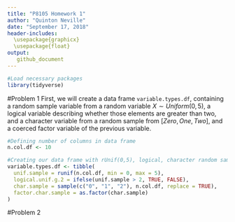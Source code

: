 ```yaml
---
title: "P8105 Homework 1"
author: "Quinton Neville"
date: "September 17, 2018"
header-includes: 
  \usepackage{graphicx}
  \usepackage{float}
output:
   github_document 
---
```


```r
#Load necessary packages
library(tidyverse)
```

#Problem 1
First, we will create a data frame `variable.types.df`, containing a random sample variable from a random variable $X \sim Uniform(0,5)$, a logical variable describing whether those elements are greater than two, and a character variable from a random sample from $[Zero, One, Two]$, and a coerced factor variable of the previous variable.

```r
#Defining number of columns in data frame
n.col.df <- 10

#Creating our data frame with rUnif(0,5), logical, character random sample, and factor vars
variable.types.df <- tibble(
  unif.sample = runif(n.col.df, min = 0, max = 5),
  logical.unif.g.2 = ifelse(unif.sample > 2, TRUE, FALSE),
  char.sample = sample(c("0", "1", "2"), n.col.df, replace = TRUE),
  factor.char.sample = as.factor(char.sample)
)
```

#Problem 2

